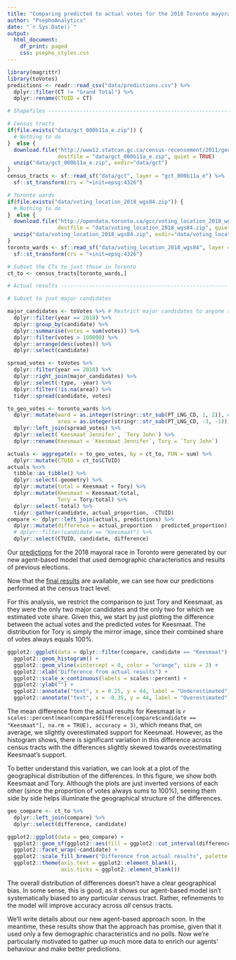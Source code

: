 ```yaml
---
title: "Comparing predicted to actual votes for the 2018 Toronto mayoral election"
author: "PsephoAnalytics"
date: "`r Sys.Date()`"
output:
  html_document:
    df_print: paged
    css: psepho_styles.css
---
```


```r
library(magrittr)
library(toVotes)
predictions <- readr::read_csv("data/predictions.csv") %>%
  dplyr::filter(CT != "Grand Total") %>%
  dplyr::rename(CTUID = CT)

# Shapefiles --------------------------------------------------------------

# Census tracts
if(file.exists("data/gct_000b11a_e.zip")) {
  # Nothing to do
}  else {
  download.file("http://www12.statcan.gc.ca/census-recensement/2011/geo/bound-limit/files-fichiers/gct_000b11a_e.zip",
                destfile = "data/gct_000b11a_e.zip", quiet = TRUE)
  unzip("data/gct_000b11a_e.zip", exdir="data/gct")
}
census_tracts <- sf::read_sf("data/gct", layer = "gct_000b11a_e") %>%
  sf::st_transform(crs = "+init=epsg:4326")

# Toronto wards
if(file.exists("data/voting_location_2018_wgs84.zip")) {
  # Nothing to do
}  else {
  download.file("http://opendata.toronto.ca/gcc/voting_location_2018_wgs84.zip",
                destfile = "data/voting_location_2018_wgs84.zip", quiet = TRUE)
  unzip("data/voting_location_2018_wgs84.zip", exdir="data/voting_location_2018_wgs84")
}
toronto_wards <- sf::read_sf("data/voting_location_2018_wgs84", layer = "VOTING_LOCATION_2018_WGS84") %>%
  sf::st_transform(crs = "+init=epsg:4326")

# Subset the CTs to just those in Toronto
ct_to <- census_tracts[toronto_wards,]

# Actual results -----------------------------------------------------

# Subset to just major candidates

major_candidates <- toVotes %>% # Restrict major candidates to anyone that recieved more than 100,000 votes
  dplyr::filter(year == 2018) %>%
  dplyr::group_by(candidate) %>%
  dplyr::summarise(votes = sum(votes)) %>%
  dplyr::filter(votes > 100000) %>%
  dplyr::arrange(desc(votes)) %>%
  dplyr::select(candidate)

spread_votes <- toVotes %>%
  dplyr::filter(year == 2018) %>%
  dplyr::right_join(major_candidates) %>%
  dplyr::select(-type, -year) %>%
  dplyr::filter(!is.na(area)) %>%
  tidyr::spread(candidate, votes)

to_geo_votes <- toronto_wards %>%
  dplyr::mutate(ward = as.integer(stringr::str_sub(PT_LNG_CD, 1, 2)), # Extract Ward ID
                area = as.integer(stringr::str_sub(PT_LNG_CD, -3, -1))) %>% # Extract Area ID
  dplyr::left_join(spread_votes) %>%
  dplyr::select(`Keesmaat Jennifer`, `Tory John`) %>%
  dplyr::rename(Keesmaat = `Keesmaat Jennifer`, Tory = `Tory John`)

actuals <- aggregate(x = to_geo_votes, by = ct_to, FUN = sum) %>%
  dplyr::mutate(CTUID = ct_to$CTUID)
actuals %<>%
  tibble::as_tibble() %>%
  dplyr::select(-geometry) %>%
  dplyr::mutate(total = Keesmaat + Tory) %>%
  dplyr::mutate(Keesmaat = Keesmaat/total,
                Tory = Tory/total) %>%
  dplyr::select(-total) %>%
  tidyr::gather(candidate, actual_proportion, -CTUID)
compare <- dplyr::left_join(actuals, predictions) %>%
  dplyr::mutate(difference = actual_proportion - predicted_proportion) %>%
  # dplyr::filter(candidate == "Keesmaat") %>%
  dplyr::select(CTUID, candidate, difference)
```


Our [predictions](http://www.psephoanalytics.ca/2018/10/a-new-approach-to-predicting-elections.html) for the 2018 mayoral race in Toronto were generated by our new agent-based model that used demographic characteristics and results of previous elections.

Now that the [final results](https://www.toronto.ca/city-government/elections/general-information/election-results/) are available, we can see how our predictions performed at the census tract level.

For this analysis, we restrict the comparison to just Tory and Keesmaat, as they were the only two major candidates and the only two for which we estimated vote share. Given this, we start by just plotting the difference between the actual votes and the predicted votes for Keesmaat. The distribution for Tory is simply the mirror image, since their combined share of votes always equals 100%.

```r
ggplot2::ggplot(data = dplyr::filter(compare, candidate == "Keesmaat"), ggplot2::aes(difference)) +
  ggplot2::geom_histogram() +
  ggplot2::geom_vline(xintercept = 0, color = "orange", size = 2) +
  ggplot2::xlab("Difference from actual results") +
  ggplot2::scale_x_continuous(labels = scales::percent) +
  ggplot2::ylab("") +
  ggplot2::annotate("text", x = 0.25, y = 44, label = "Underestimated") +
  ggplot2::annotate("text", x = -0.35, y = 44, label = "Overestimated")
```

The mean difference from the actual results for Keesmaat is `r scales::percent(mean(compare$difference[compare$candidate == "Keesmaat"], na.rm = TRUE), accuracy = 3)`, which means that, on average, we slightly overestimated support for Keesmaat. However, as the histogram shows, there is significant variation in this difference across census tracts with the differences slightly skewed towards overestimating Keesmaat's support.

To better understand this variation, we can look at a plot of the geographical distribution of the differences. In this figure, we show both Keesmaat and Tory. Although the plots are just inverted versions of each other (since the proportion of votes always sums to 100%), seeing them side by side helps illuminate the geographical structure of the differences.

```r
geo_compare <- ct_to %>%
  dplyr::left_join(compare) %>%
  dplyr::select(difference, candidate)

ggplot2::ggplot(data = geo_compare) +
  ggplot2::geom_sf(ggplot2::aes(fill = ggplot2::cut_interval(difference, 5))) +
  ggplot2::facet_wrap(~candidate) +
  ggplot2::scale_fill_brewer("Difference from actual results", palette = "YlOrBr", labels=c("Overestimated", "", "", "", "Underestimated")) +
  ggplot2::theme(axis.text = ggplot2::element_blank(),
                 axis.ticks = ggplot2::element_blank())
```

The overall distribution of differences doesn't have a clear geographical bias. In some sense, this is good, as it shows our agent-based model isn't systematically biased to any particular census tract. Rather, refinements to the model will improve accuracy across _all_ census tracts.

We'll write details about our new agent-based approach soon. In the meantime, these results show that the approach has promise, given that it used only a few demographic characteristics and no polls. Now we're particularly motivated to gather up _much_ more data to enrich our agents' behaviour and make better predictions. 

